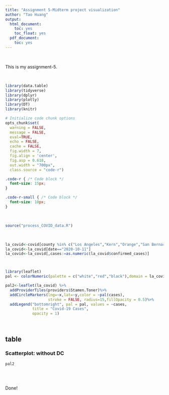 ```yaml
---
title: "Assignment 5-Midterm project visualization"
author: "Tao Huang"
output:
  html_document:
    toc: yes
    toc_float: yes
  pdf_document:
    toc: yes
---
```



<br>

This is my assignment-5.


<br>

```r

library(data.table)
library(tidyverse)
library(dplyr)
library(plotly)
library(DT)
library(knitr)

# Initialize code chunk options
opts_chunk$set(
  warning = FALSE,
  message = FALSE,
  eval=TRUE,
  echo = FALSE,
  cache = FALSE,
  fig.width = 7, 
  fig.align = 'center',
  fig.asp = 0.618,
  out.width = "700px",
  class.source = "code-r")
```

```css
.code-r { /* Code block */
  font-size: 15px;
}

.code-r-small { /* Code block */
  font-size: 10px;
}
```
<br>
```r
source("process_COVID_data.R")
```

<br>


```r


la_covid<-covid[county %in% c("Los Angeles","Kern","Orange","San Bernardino","Ventura","Riverside")]
la_covid<-la_covid[date=="2020-10-11"]
la_covid<-la_covid[,cases:=as.numeric(la_covid$confirmed_cases)]



library(leaflet)
pal <- colorNumeric(palette = c("white","red","black"),domain = la_covid$cases)

pal2<-leaflet(la_covid) %>%
  addProviderTiles(providers$Stamen.Toner)%>%
  addCircleMarkers(lng=~x,lat=~y,color = ~pal(cases),
                   stroke = FALSE, radius=15,fillOpacity = 0.5)%>%
  addLegend("bottomright", pal = pal, values = ~cases, 
            title = "Covid-19 Cases",
            opacity = 1)
```

<br>

## table {.tabset}



### Scatterplot: without DC

```r
pal2
```

## {-}

<br>

Done!

<br>
<br>

 







<br>
<br>